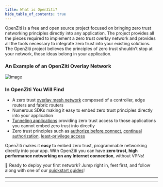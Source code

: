 ```yaml
---
title: What is OpenZiti?
hide_table_of_contents: true
---
```


<p>
    <span style={{color: "var(--ifm-color-primary)", fontWeight:"bold"}}>OpenZiti</span> is a free and open source project focused on bringing zero trust networking principles directly into any application. The project provides all the pieces required to implement a zero trust overlay network and provides all the tools necessary to integrate zero trust into your existing solutions. The OpenZiti project believes the principles of zero trust shouldn't stop at your network, those ideas belong <span style={{color: "var(--ifm-color-primary)", fontWeight:"bold"}}>in your application</span>.
</p>

<h3>An Example of an OpenZiti Overlay Network</h3>
<span>

![image](../../../static/img/ziti-overview.svg)

</span>

<h3>In OpenZiti You Will Find</h3>

* A zero trust [overlay mesh network](../../reference/glossary.md#network-overlay-overlay) composed of a controller, edge routers and fabric routers
* Numerous SDKs making it easy to embed zero trust principles directly into your application
* [Tunneling applications](/docs/learn/core-concepts/clients/tunnelers/) providing zero trust access to those applications you cannot embed zero trust into directly
* Zero trust principles such as [authorize before connect](/docs/learn/core-concepts/security/authentication/auth),
[continual authorization](/docs/learn/core-concepts/security/authorization/auth),
[least-privilege access](/docs/learn/core-concepts/security/authorization/policies/overview)

OpenZiti makes it **easy** to embed zero trust, programmable networking directly into your app. With OpenZiti you can have **zero trust, high performance networking on any Internet connection**, without VPNs!

:running: Ready to deploy your first network? Jump right in, feet first, and follow along with one of our
[quickstart guides](/docs/learn/quickstarts/network)!

---

<ComponentsMd />

---

<ConceptsMd/>